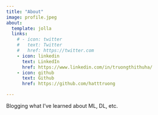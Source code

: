 ```yaml
---
title: "About"
image: profile.jpeg
about:
  template: jolla
  links:
    # - icon: twitter
    #   text: Twitter
    #   href: https://twitter.com
    - icon: linkedin
      text: LinkedIn
      href: https://www.linkedin.com/in/truongthithuha/
    - icon: github
      text: Github
      href: https://github.com/hatttruong

---
```


Blogging what I've learned about ML, DL, etc.
